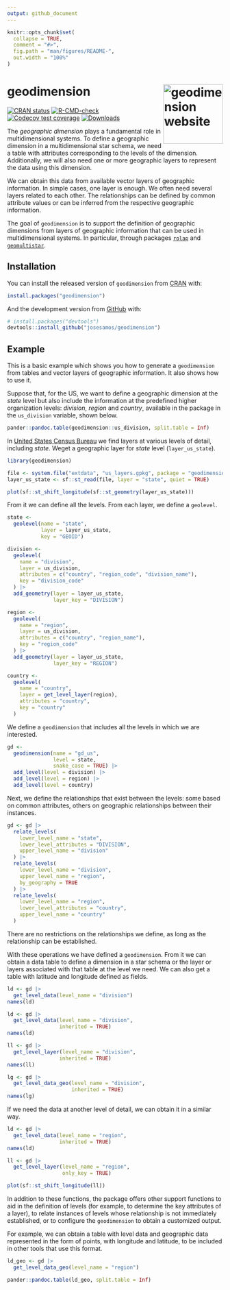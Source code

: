 ```yaml
---
output: github_document
---
```

<!-- README.md is generated from README.Rmd. Please edit that file -->

```r
knitr::opts_chunk$set(
  collapse = TRUE,
  comment = "#>",
  fig.path = "man/figures/README-",
  out.width = "100%"
)
```

# geodimension <a href="https://josesamos.github.io/geodimension/"><img src="man/figures/logo.png" align="right" height="139" alt="geodimension website" /></a>

<!-- badges: start -->
[![CRAN status](https://www.r-pkg.org/badges/version/geodimension)](https://CRAN.R-project.org/package=geodimension)
[![R-CMD-check](https://github.com/josesamos/geodimension/actions/workflows/R-CMD-check.yaml/badge.svg)](https://github.com/josesamos/geodimension/actions/workflows/R-CMD-check.yaml)
[![Codecov test coverage](https://codecov.io/gh/josesamos/geodimension/branch/master/graph/badge.svg)](https://app.codecov.io/gh/josesamos/geodimension?branch=master)
[![Downloads](http://cranlogs.r-pkg.org/badges/grand-total/geodimension?color=brightgreen)](https://www.r-pkg.org:443/pkg/geodimension)
<!-- badges: end -->


The *geographic dimension* plays a fundamental role in multidimensional systems. To define a geographic dimension in a multidimensional star schema, we need a table with attributes corresponding to the levels of the dimension. Additionally, we will also need one or more geographic layers to represent the data using this dimension. 

We can obtain this data from available vector layers of geographic information. In simple cases, one layer is enough. We often need several layers related to each other. The relationships can be defined by common attribute values or can be inferred from the respective geographic information.

The goal of `geodimension` is to support the definition of geographic dimensions from layers of geographic information that can be used in multidimensional systems. In particular, through packages [`rolap`](https://cran.r-project.org/package=rolap) and [`geomultistar`](https://cran.r-project.org/package=geomultistar).

## Installation

You can install the released version of `geodimension` from [CRAN](https://CRAN.R-project.org) with:

``` r
install.packages("geodimension")
```

And the development version from [GitHub](https://github.com/) with:

``` r
# install.packages("devtools")
devtools::install_github("josesamos/geodimension")
```
## Example

This is a basic example which shows you how to generate a `geodimension` from tables and vector layers of geographic information. It also shows how to use it.

Suppose that, for the US, we want to define a geographic dimension at the *state* level but also include the information at the predefined higher organization levels: *division*, *region* and *country*, available in the package in the `us_division` variable, shown below.

```r
pander::pandoc.table(geodimension::us_division, split.table = Inf)
```

In [United States Census Bureau](https://www.census.gov) we find layers at various levels of detail, including *state*. Weget a geographic layer for *state* level (`layer_us_state`). 

```r
library(geodimension)

file <- system.file("extdata", "us_layers.gpkg", package = "geodimension")
layer_us_state <- sf::st_read(file, layer = "state", quiet = TRUE)

plot(sf::st_shift_longitude(sf::st_geometry(layer_us_state)))
```

From it we can define all the levels. From each layer, we define a `geolevel`.

```r
state <-
  geolevel(name = "state",
           layer = layer_us_state,
           key = "GEOID")

division <-
  geolevel(
    name = "division",
    layer = us_division,
    attributes = c("country", "region_code", "division_name"),
    key = "division_code"
  ) |>
  add_geometry(layer = layer_us_state,
               layer_key = "DIVISION")

region <-
  geolevel(
    name = "region",
    layer = us_division,
    attributes = c("country", "region_name"),
    key = "region_code"
  ) |>
  add_geometry(layer = layer_us_state,
               layer_key = "REGION")

country <-
  geolevel(
    name = "country",
    layer = get_level_layer(region),
    attributes = "country",
    key = "country"
  )
```

We define a `geodimension` that includes all the levels in which we are interested.

```r
gd <-
  geodimension(name = "gd_us",
               level = state,
               snake_case = TRUE) |>
  add_level(level = division) |>
  add_level(level = region) |>
  add_level(level = country)
```

Next, we define the relationships that exist between the levels: some based on common attributes, others on geographic relationships between their instances.

```r
gd <- gd |>
  relate_levels(
    lower_level_name = "state",
    lower_level_attributes = "DIVISION",
    upper_level_name = "division"
  ) |>
  relate_levels(
    lower_level_name = "division",
    upper_level_name = "region",
    by_geography = TRUE
  ) |>
  relate_levels(
    lower_level_name = "region",
    lower_level_attributes = "country",
    upper_level_name = "country"
  )
```

There are no restrictions on the relationships we define, as long as the relationship can be established.

With these operations we have defined a `geodimension`. From it we can obtain a data table to define a dimension in a star schema or the layer or layers associated with that table at the level we need. We can also get a table with latitude and longitude defined as fields.

```r
ld <- gd |>
  get_level_data(level_name = "division")
names(ld)

ld <- gd |>
  get_level_data(level_name = "division",
                 inherited = TRUE)
names(ld)

ll <- gd |>
  get_level_layer(level_name = "division",
                 inherited = TRUE)
names(ll)

lg <- gd |>
  get_level_data_geo(level_name = "division",
                     inherited = TRUE)
names(lg)
```

If we need the data at another level of detail, we can obtain it in a similar way.

```r
ld <- gd |>
  get_level_data(level_name = "region",
                 inherited = TRUE)
names(ld)

ll <- gd |>
  get_level_layer(level_name = "region",
                  only_key = TRUE)

plot(sf::st_shift_longitude(ll))
```

In addition to these functions, the package offers other support functions to aid in the definition of levels (for example, to determine the key attributes of a layer), to relate instances of levels whose relationship is not immediately established, or to configure the `geodimension` to obtain a customized output.

For example, we can obtain a table with level data and geographic data represented in the form of points, with longitude and latitude, to be included in other tools that use this format.

```r
ld_geo <- gd |>
  get_level_data_geo(level_name = "region")

pander::pandoc.table(ld_geo, split.table = Inf)
```
